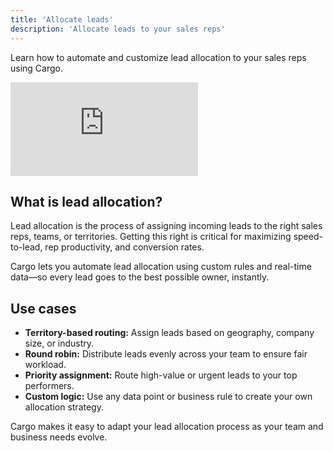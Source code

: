 ```yaml
---
title: 'Allocate leads'
description: 'Allocate leads to your sales reps'
---
```


Learn how to automate and customize lead allocation to your sales reps using Cargo.

<iframe
  className="w-full aspect-video rounded-xl"
  src="https://www.youtube.com/embed/7GAJgEPQ9PA"
  title="Allocate leads in Cargo"
  frameBorder="0"
  allow="accelerometer; autoplay; clipboard-write; encrypted-media; gyroscope; picture-in-picture"
  allowFullScreen
></iframe>

## What is lead allocation?

Lead allocation is the process of assigning incoming leads to the right sales reps, teams, or territories. Getting this right is critical for maximizing speed-to-lead, rep productivity, and conversion rates.

Cargo lets you automate lead allocation using custom rules and real-time data—so every lead goes to the best possible owner, instantly.

## Use cases

- **Territory-based routing:** Assign leads based on geography, company size, or industry.
- **Round robin:** Distribute leads evenly across your team to ensure fair workload.
- **Priority assignment:** Route high-value or urgent leads to your top performers.
- **Custom logic:** Use any data point or business rule to create your own allocation strategy.

Cargo makes it easy to adapt your lead allocation process as your team and business needs evolve.


